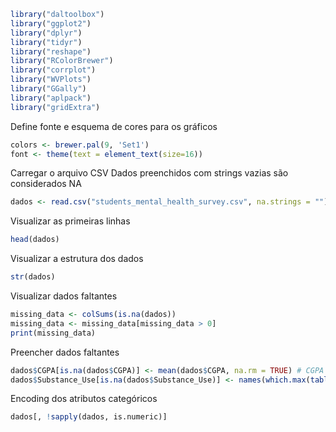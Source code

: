 ```{r}
library("daltoolbox")
library("ggplot2")
library("dplyr")
library("tidyr")
library("reshape")
library("RColorBrewer")
library("corrplot")
library("WVPlots")
library("GGally")
library("aplpack")
library("gridExtra")
```

Define fonte e esquema de cores para os gráficos
```{r}
colors <- brewer.pal(9, 'Set1')
font <- theme(text = element_text(size=16))
```

Carregar o arquivo CSV
Dados preenchidos com strings vazias são considerados NA
```{r}
dados <- read.csv("students_mental_health_survey.csv", na.strings = "")
```

Visualizar as primeiras linhas
```{r}
head(dados)
```
Visualizar a estrutura dos dados
```{r}
str(dados)
```

Visualizar dados faltantes
```{r}
missing_data <- colSums(is.na(dados))
missing_data <- missing_data[missing_data > 0]
print(missing_data)
```
Preencher dados faltantes
```{r}
dados$CGPA[is.na(dados$CGPA)] <- mean(dados$CGPA, na.rm = TRUE) # CGPA preenchido com a média
dados$Substance_Use[is.na(dados$Substance_Use)] <- names(which.max(table(dados$Substance_Use))) # Substance_Use preenchido com a moda
```

Encoding dos atributos categóricos
```{r}
dados[, !sapply(dados, is.numeric)]

```



